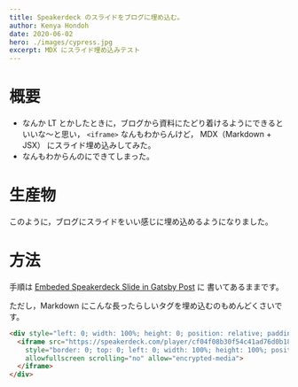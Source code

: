 ```yaml
---
title: Speakerdeck のスライドをブログに埋め込む。
author: Kenya Hondoh
date: 2020-06-02
hero: ./images/cypress.jpg
excerpt: MDX にスライド埋め込みテスト
---
```


# 概要
- なんか LT とかしたときに，ブログから資料にたどり着けるようにできるといいな〜と思い， `<iframe>` なんもわからんけど，
MDX（Markdown + JSX） にスライド埋め込みしてみた。
- なんもわからんのにできてしまった。

# 生産物
このように，ブログにスライドをいい感じに埋め込めるようになりました。


<Slide src="https://speakerdeck.com/player/0bf3f3abf9044ff9be9f752d8028ff0d"/>

# 方法

手順は [Embeded Speakerdeck Slide in Gatsby Post](https://bryanpfliu.github.io/embeded-speakerdeck-gatsby/) に
書いてあるままです。

ただし，Markdown にこんな長ったらしいタグを埋め込むのもめんどくさいです。

```html
<div style="left: 0; width: 100%; height: 0; position: relative; padding-bottom: 56.1972%;">
  <iframe src="https://speakerdeck.com/player/cf04f08b30f54c41ad76d0b180effd0b?slide=9"
    style="border: 0; top: 0; left: 0; width: 100%; height: 100%; position: absolute;"
    allowfullscreen scrolling="no" allow="encrypted-media">
  </iframe>
</div>
```